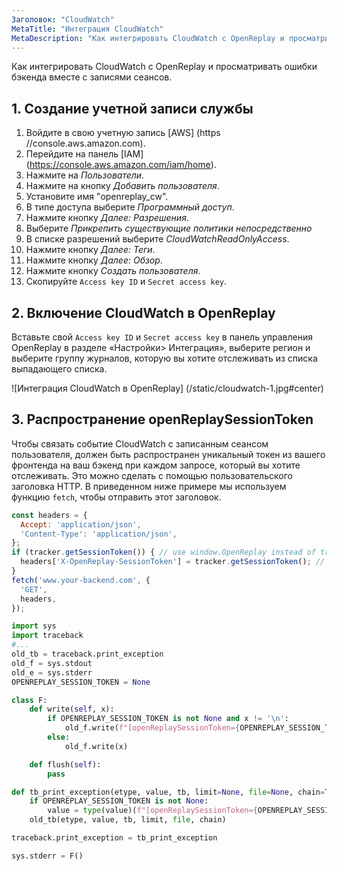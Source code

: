 ```yaml
---
Заголовок: "CloudWatch"
MetaTitle: "Интеграция CloudWatch"
MetaDescription: "Как интегрировать CloudWatch с OpenReplay и просматривать ошибки бэкенда вместе с записями сеансов."
---
```


Как интегрировать CloudWatch с OpenReplay и просматривать ошибки бэкенда вместе с записями сеансов.

## 1. Создание учетной записи службы

1. Войдите в свою учетную запись [AWS] (https //console.aws.amazon.com).
2. Перейдите на панель [IAM] (https://console.aws.amazon.com/iam/home).
3. Нажмите на *Пользователи*.
4. Нажмите на кнопку *Добавить пользователя*.
5. Установите имя "openreplay_cw".
6. В типе доступа выберите *Программный доступ*.
7. Нажмите кнопку *Далее: Разрешения*.
8. Выберите *Прикрепить существующие политики непосредственно*
9. В списке разрешений выберите *CloudWatchReadOnlyAccess*.
10. Нажмите кнопку *Далее: Теги*.
11. Нажмите кнопку *Далее: Обзор*.
12. Нажмите кнопку *Создать пользователя*.
13. Скопируйте `Access key ID` и `Secret access key`.

## 2. Включение CloudWatch в OpenReplay

Вставьте свой `Access key ID` и `Secret access key` в панель управления OpenReplay в разделе «Настройки> Интеграция», выберите регион и выберите группу журналов, которую вы хотите отслеживать из списка выпадающего списка.

![Интеграция CloudWatch в OpenReplay] (/static/cloudwatch-1.jpg#center)

## 3. Распространение openReplaySessionToken

Чтобы связать событие CloudWatch с записанным сеансом пользователя, должен быть распространен уникальный токен из вашего фронтенда на ваш бэкенд при каждом запросе, который вы хотите отслеживать. Это можно сделать с помощью пользовательского заголовка HTTP. В приведенном ниже примере мы используем функцию `fetch`, чтобы отправить этот заголовок.


```javascript
const headers = {
  Accept: 'application/json',
  'Content-Type': 'application/json',
};
if (tracker.getSessionToken()) { // use window.OpenReplay instead of tracker if you're using the snippet
  headers['X-OpenReplay-SessionToken'] = tracker.getSessionToken(); // Inject openReplaySessionToken
}
fetch('www.your-backend.com', {
  'GET',
  headers,
});
```

```python
import sys
import traceback
#...
old_tb = traceback.print_exception
old_f = sys.stdout
old_e = sys.stderr
OPENREPLAY_SESSION_TOKEN = None

class F:
    def write(self, x):
        if OPENREPLAY_SESSION_TOKEN is not None and x != '\n':
            old_f.write(f"[openReplaySessionToken={OPENREPLAY_SESSION_TOKEN}] {x}")
        else:
            old_f.write(x)

    def flush(self):
        pass

def tb_print_exception(etype, value, tb, limit=None, file=None, chain=True):
    if OPENREPLAY_SESSION_TOKEN is not None:
        value = type(value)(f"[openReplaySessionToken={OPENREPLAY_SESSION_TOKEN}] " + str(value))
    old_tb(etype, value, tb, limit, file, chain)

traceback.print_exception = tb_print_exception

sys.stderr = F()
```
